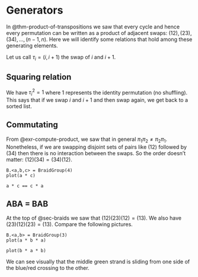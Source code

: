 # Generators

In @thm-product-of-transpositions we saw that every cycle and hence every permutation can be written as a product of adjacent swaps: $(12), (23), (34), \dots, (n-1,n)$. Here we will identify some relations that hold among these generating elements.

Let us call $\tau_i = (i, i+1)$ the swap of $i$ and $i + 1$.

## Squaring relation

We have $\tau_i^2 = 1$ where $1$ represents the identity permutation (no shuffling). This says that if we swap $i$ and $i + 1$ and then swap again, we get back to a sorted list.

## Commutating

From @exr-compute-product, we saw that in general $\pi_1 \pi_2 \neq \pi_2 \pi_1$. Nonetheless, if we are swapping disjoint sets of pairs like $(12)$ followed by $(34)$ then there is no interaction between the swaps. So the order doesn't matter: $(12)(34) = (34)(12)$.

```sage
B.<a,b,c> = BraidGroup(4)
plot(a * c)
```

```sage
a * c == c * a
```

## ABA = BAB

At the top of @sec-braids we saw that $(12)(23)(12) = (13)$. We also have $(23)(12)(23) = (13)$. Compare the following pictures.

::: {layout-ncol=2}
```sage
B.<a,b> = BraidGroup(3)
plot(a * b * a)
```

```sage
plot(b * a * b)
```
:::

We can see visually that the middle green strand is sliding from one side of the blue/red crossing to the other.
